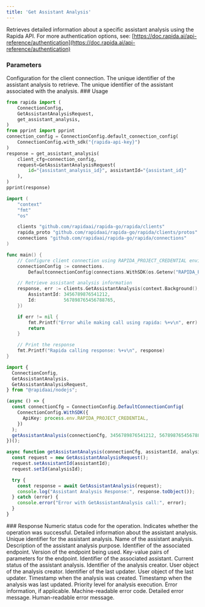 ```yaml
---
title: 'Get Assistant Analysis'
---
```

Retrieves detailed information about a specific assistant analysis using the Rapida API.
<Info>
For more authentication options, see: [https://doc.rapida.ai/api-reference/authentication](https://doc.rapida.ai/api-reference/authentication)
</Info>
### Parameters
<ParamField body="connectionConfig" type="ConnectionConfig" required>
Configuration for the client connection.
</ParamField>
<ParamField body="request" type="GetAssistantAnalysisRequest" required>
<Expandable>
<ParamField body="id" type="uint64" required>
The unique identifier of the assistant analysis to retrieve.
</ParamField>
<ParamField body="assistantId" type="uint64" required>
The unique identifier of the assistant associated with the analysis.
</ParamField>
</Expandable>
</ParamField>
###  Usage
<CodeGroup>


```python Python
from rapida import (
    ConnectionConfig,
    GetAssistantAnalysisRequest,
    get_assistant_analysis,
)
from pprint import pprint
connection_config = ConnectionConfig.default_connection_config(
    ConnectionConfig.with_sdk("{rapida-api-key}")
)
response = get_assistant_analysis(
    client_cfg=connection_config,
    request=GetAssistantAnalysisRequest(
        id="{assistant_analysis_id}", assistantId="{assistant_id}"
    ),
)
pprint(response)
```

```go Go
import (
	"context"
	"fmt"
	"os"

	clients "github.com/rapidaai/rapida-go/rapida/clients"
	rapida_proto "github.com/rapidaai/rapida-go/rapida/clients/protos"
	connections "github.com/rapidaai/rapida-go/rapida/connections"
)

func main() {
	// Configure client connection using RAPIDA_PROJECT_CREDENTIAL environment variable
	connectionConfig := connections.
		DefaultconnectionConfig(connections.WithSDK(os.Getenv("RAPIDA_PROJECT_CREDENTIAL")))

	// Retrieve assistant analysis information
	response, err := clients.GetAssistantAnalysis(context.Background(), connectionConfig, &rapida_proto.GetAssistantAnalysisRequest{
		AssistantId: 3456789876541212,
		Id:          567898765456788765,
	})

	if err != nil {
		fmt.Printf("Error while making call using rapida: %+v\n", err)
		return
	}

	// Print the response
	fmt.Printf("Rapida calling response: %+v\n", response)
}
```
``` typescript NodeJs
import {
  ConnectionConfig,
  GetAssistantAnalysis,
  GetAssistantAnalysisRequest,
} from "@rapidaai/nodejs";

(async () => {
  const connectionCfg = ConnectionConfig.DefaultConnectionConfig(
    ConnectionConfig.WithSDK({
      ApiKey: process.env.RAPIDA_PROJECT_CREDENTIAL,
    })
  );
  getAssistantAnalysis(connectionCfg, 3456789876541212, 567898765456788765);
})();

async function getAssistantAnalysis(connectionCfg, assistantId, analysisId) {
  const request = new GetAssistantAnalysisRequest();
  request.setAssistantId(assistantId);
  request.setId(analysisId);

  try {
    const response = await GetAssistantAnalysis(request);
    console.log("Assistant Analysis Response:", response.toObject());
  } catch (error) {
    console.error("Error with GetAssistantAnalysis call:", error);
  }
}
```

</CodeGroup>
### Response
<ParamField body="code" type="int32">
Numeric status code for the operation.
</ParamField>
<ParamField body="success" type="boolean">
Indicates whether the operation was successful.
</ParamField>
<ParamField body="data" type="AssistantAnalysis">
Detailed information about the assistant analysis.
<Expandable>
<ParamField body="id" type="uint64">
Unique identifier for the assistant analysis.
</ParamField>
<ParamField body="name" type="string">
Name of the assistant analysis.
</ParamField>
<ParamField body="description" type="string">
Description of the assistant analysis purpose.
</ParamField>
<ParamField body="endpointId" type="uint64">
Identifier of the associated endpoint.
</ParamField>
<ParamField body="endpointVersion" type="string">
Version of the endpoint being used.
</ParamField>
<ParamField body="endpointParameters" type="map[string]string">
Key-value pairs of parameters for the endpoint.
</ParamField>
<ParamField body="assistantId" type="uint64">
Identifier of the associated assistant.
</ParamField>
<ParamField body="status" type="string">
Current status of the assistant analysis.
</ParamField>
<ParamField body="createdBy" type="uint64">
Identifier of the analysis creator.
</ParamField>
<ParamField body="createdUser" type="User">
User object of the analysis creator.
</ParamField>
<ParamField body="updatedBy" type="uint64">
Identifier of the last updater.
</ParamField>
<ParamField body="updatedUser" type="User">
User object of the last updater.
</ParamField>
<ParamField body="createdDate" type="timestamp">
Timestamp when the analysis was created.
</ParamField>
<ParamField body="updatedDate" type="timestamp">
Timestamp when the analysis was last updated.
</ParamField>
<ParamField body="executionPriority" type="uint32">
Priority level for analysis execution.
</ParamField>
</Expandable>
</ParamField>
<ParamField body="error" type="object">
Error information, if applicable.
<Expandable>
<ResponseField name="errorCode" type="uint64">
Machine-readable error code.
</ResponseField>
<ResponseField name="errorMessage" type="string">
Detailed error message.
</ResponseField>
<ResponseField name="humanMessage" type="string">
Human-readable error message.
</ResponseField>
</Expandable>
</ParamField>